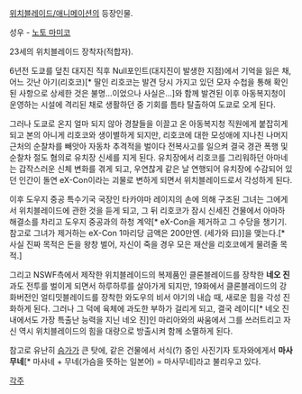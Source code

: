 [[위치블레이드/애니메이션]]의 등장인물.

성우 - [[노토 마미코]]

23세의 위치블레이드 장착자(적합자).
 
6년전 도쿄를 덮친 대지진 직후 Null포인트(대지진이 발생한 지점)에서 기억을 잃은 채, 어느 갓난 아기(리호코)[* 딸인 리호코는 발견 당시 가지고 있던 모자 수첩을 통해 확인된 사항으로 상세한 것은 불명...이었으나 사실은...]와 함께 발견된 이후 아동복지청이 운영하는 시설에 격리된 채로 생활하던 중 기회를 틈타 탈출하여 도쿄로 오게 된다. 
 
그러나 도쿄로 온지 얼마 되지 않아 경찰들을 이끌고 온 아동복지청 직원에게 붙잡히게 되고 본의 아니게 리호코와 생이별하게 되지만, 리호코에 대한 모성애에 지나친 나머지 근처의 순찰차를 빼앗아 자동차 추격적을 벌이다 전복사고를 일으켜 결국 경관 폭행 및 순찰차 절도 혐의로 유치장 신세를 지게 된다. 유치장에서 리호코를 그리워하던 아마네는 갑작스러운 신체 변화를 겪게 되고, 우연찮게 같은 날 연행되어 유치장에 수감되어 있던 인간이 돌연 eX-Con이라는 괴물로 변하게 되면서 위치블레이드로서 각성하게 된다.
 
이후 도우지 중공 특수기국 국장인 타카야마 레이지의 손에 의해 구조된 그녀는 그에게서 위치블레이드에 관한 것을 듣게 되고, 그 뒤 리호코가 잠시 신세진 건물에서 아마하 해결소를 차리고 도우지 중공과의 하청 계약[* eX-Con을 제거하고 그 수당을 챙기기. 참고로 그녀가 제거하는 eX-Con 1마리당 금액은 200만엔. (세가와 曰)]을 맺는다.[* 사실 진짜 목적은 돈을 왕창 벌어, 자신이 죽을 경우 모은 재산을 리호코에게 물려줄 목적.]

그리고 NSWF측에서 제작한 위치블레이드의 복제품인 클론블레이드를 장착한 '''네오 진'''과도 전투를 벌이게 되면서 하루하루를 살아가게 되지만, 19화에서 클론블레이드의 강화버전인 얼티밋블레이드를 장착한 와도우의 비서 야기의 내습 때, 새로운 힘을 각성 진화하게 된다. 그러나 그 덕에 육체에 과도한 부하가 걸리게 되고, 결국 레이디[* 네오 진 내에서도 가장 특출난 능력을 지닌 네오 진]인 마리아와의 싸움에서 그를 쓰러트리고 자신 역시 위치블레이드의 힘을 대량으로 방출시켜 함께 소멸하게 된다.

참고로 유난히 [[슴가]]가 큰 탓에, 같은 건물에서 서식(?) 중인 사진기자 토자와에게서 '''마사무네'''[* 마사네 + 무네(가슴을 뜻하는 일본어) = 마사무네]라고 불리우고 있다.

[[각주]]
